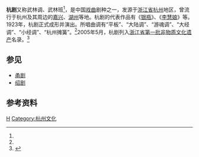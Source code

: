 {{單一來源}}

'''杭剧'''又称武林调、武林班<ref name= "简介"/>，是中国[[戏曲|戏曲]]剧种之一，发源于[[浙江省|浙江省]][[杭州|杭州]]地区，曾流行于杭州及其周边的[[嘉兴|嘉兴]]、[[湖州|湖州]]等地。杭剧的代表作品有《[[银瓶|银瓶]]》、《[[李慧娘|李慧娘]]》等。1923年，杭剧正式成形并演出。所唱曲调有“平板”、“大陆调”、“游魂调”、“大经调”、“小经调”、“杭州摊簧”。<ref name= "简介"/>2005年5月，杭剧列入[[浙江省第一批非物质文化遗产|浙江省第一批非物质文化遗产]]名录。<ref name="简介">{{cite web |url=http://www.hangzhou.com.cn/20060801/ca1181017.htm |language= |title=杭剧简介 |publisher=杭州网 |date=2006年8月30日 |accessdate= |archive-url=https://web.archive.org/web/20150920030242/http://www.hangzhou.com.cn/20060801/ca1181017.htm |archive-date=2015年9月20日 |dead-url=yes }}</ref>

== 参见 ==
*[[甬剧|甬剧]]
*[[绍剧|绍剧]]

== 参考资料 ==
{{reflist}}{{中国各地戏剧}}
[[Category:戏曲剧种|H]]
[[Category:杭州文化|Category:杭州文化]]